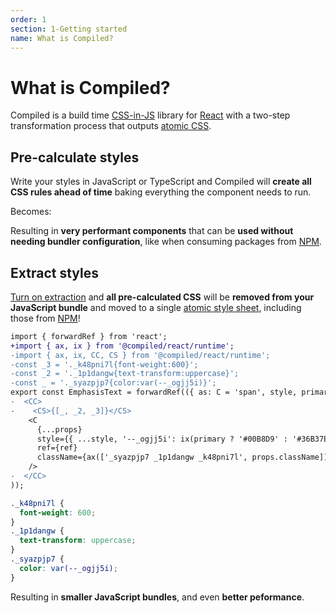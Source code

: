 ```yaml
---
order: 1
section: 1-Getting started
name: What is Compiled?
---
```



# What is Compiled?

Compiled is a build time [CSS-in-JS](https://reactjs.org/docs/faq-styling.html#what-is-css-in-js) library for [React](https://reactjs.org) with a two-step transformation process that outputs [atomic CSS](/atomic-css).

## Pre-calculate styles

Write your styles in JavaScript or TypeScript and Compiled will **create all CSS rules ahead of time** baking everything the component needs to run.

<BeforeHowItWorks />

Becomes:

<AfterHowItWorks />

Resulting in **very performant components** that can be **used without needing bundler configuration**,
like when consuming packages from [NPM](https://www.npmjs.com/).

## Extract styles

[Turn on extraction](/css-extraction-webpack) and **all pre-calculated CSS** will be **removed from your JavaScript bundle** and moved to a single [atomic style sheet](/atomic-css), including those from [NPM](https://www.npmjs.com/)!

```diff
import { forwardRef } from 'react';
+import { ax, ix } from '@compiled/react/runtime';
-import { ax, ix, CC, CS } from '@compiled/react/runtime';
-const _3 = '._k48pni7l{font-weight:600}';
-const _2 = '._1p1dangw{text-transform:uppercase}';
-const _ = '._syazpjp7{color:var(--_ogjj5i)}';
export const EmphasisText = forwardRef(({ as: C = 'span', style, primary, ...props }, ref) => (
-  <CC>
-    <CS>{[_, _2, _3]}</CS>
    <C
      {...props}
      style={{ ...style, '--_ogjj5i': ix(primary ? '#00B8D9' : '#36B37E') }}
      ref={ref}
      className={ax(['_syazpjp7 _1p1dangw _k48pni7l', props.className])}
    />
-  </CC>
));
```

```css
._k48pni7l {
  font-weight: 600;
}
._1p1dangw {
  text-transform: uppercase;
}
._syazpjp7 {
  color: var(--_ogjj5i);
}
```

Resulting in **smaller JavaScript bundles**,
and even **better peformance**.
